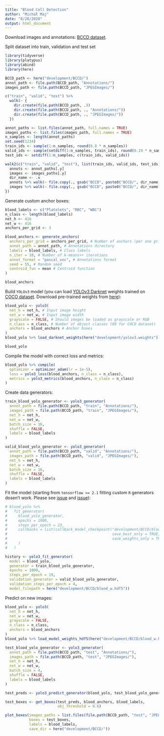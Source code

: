 ```yaml
---
title: "Blood Cell Detection"
author: "Michał Maj"
date: "8/28/2020"
output: html_document
---
```


Download images and annotations: [BCCD dataset](https://www.kaggle.com/surajiiitm/bccd-dataset?).

Split dataset into train, validation and test set

```r
library(tidyverse)
library(platypus)
library(abind)
library(here)

BCCD_path <- here("development/BCCD/")
annot_path <- file.path(BCCD_path, "Annotations/")
images_path <- file.path(BCCD_path, "JPEGImages/")

c("train", "valid", "test") %>%
  walk(~ {
    dir.create(file.path(BCCD_path, .))
    dir.create(file.path(BCCD_path, ., "Annotations/"))
    dir.create(file.path(BCCD_path, ., "JPEGImages/"))
  })

annot_paths <- list.files(annot_path, full.names = TRUE)
images_paths <- list.files(images_path, full.names = TRUE)
n_samples <- length(annot_paths)
set.seed(1234)
train_ids <- sample(1:n_samples, round(0.8 * n_samples))
valid_ids <- sample(setdiff(1:n_samples, train_ids), round(0.19 * n_samples))
test_ids <- setdiff(1:n_samples, c(train_ids, valid_ids))

walk2(c("train", "valid", "test"), list(train_ids, valid_ids, test_ids), ~ {
  annots <- annot_paths[.y]
  images <- images_paths[.y]
  dir_name <- .x
  annots %>% walk(~ file.copy(., gsub("BCCD", paste0("BCCD/", dir_name), .)))
  images %>% walk(~ file.copy(., gsub("BCCD", paste0("BCCD/", dir_name), .)))
})
```

Generate custom anchor boxes:

```r
blood_labels <- c("Platelets", "RBC", "WBC")
n_class <- length(blood_labels)
net_h <- 416
net_w <- 416
anchors_per_grid <- 3

blood_anchors <- generate_anchors(
  anchors_per_grid = anchors_per_grid, # Number of anchors (per one grid) to generate
  annot_path = annot_path, # Annotations directory
  labels = blood_labels, # Class labels
  n_iter = 10, # Number of k-means++ iterations
  annot_format = "pascal_voc", # Annotations format
  seed = 55, # Random seed
  centroid_fun = mean # Centroid function
)

blood_anchors
```

Build `YOLOv3` model (you can load [YOLOv3 Darknet](https://pjreddie.com/darknet/yolo/) weights trained on [COCO dataset](https://cocodataset.org/#home). Download pre-trained weights from [here](https://pjreddie.com/media/files/yolov3.weights)):

```r
blood_yolo <- yolo3(
  net_h = net_h, # Input image height
  net_w = net_w, # Input image width
  grayscale = FALSE, # Should images be loaded as grayscale or RGB
  n_class = n_class, # Number of object classes (80 for COCO dataset)
  anchors = blood_anchors # Anchor boxes
)
blood_yolo %>% load_darknet_weights(here("development/yolov3.weights")) # Optional

blood_yolo
```

Compile the model with correct loss and metrics:

```r
blood_yolo %>% compile(
  optimizer = optimizer_adam(lr = 1e-5),
  loss = yolo3_loss(blood_anchors, n_class = n_class),
  metrics = yolo3_metrics(blood_anchors, n_class = n_class)
)
```

Create data generators:

```r
train_blood_yolo_generator <- yolo3_generator(
  annot_path = file.path(BCCD_path, "train", "Annotations/"),
  images_path = file.path(BCCD_path, "train", "JPEGImages/"),
  net_h = net_h,
  net_w = net_w,
  batch_size = 16,
  shuffle = FALSE,
  labels = blood_labels
)

valid_blood_yolo_generator <- yolo3_generator(
  annot_path = file.path(BCCD_path, "valid", "Annotations/"),
  images_path = file.path(BCCD_path, "valid", "JPEGImages/"),
  net_h = net_h,
  net_w = net_w,
  batch_size = 16,
  shuffle = FALSE,
  labels = blood_labels
)
```

Fit the model (starting from `tensorflow >= 2.1` fitting custom `R` generators dosen't work. Please see [issue](https://github.com/rstudio/keras/issues/1090) and [issue](https://github.com/rstudio/keras/issues/1073)):

```r
# blood_yolo %>%
#   fit_generator(
#     blood_yolo_generator,
#     epochs = 1000,
#     steps_per_epoch = 23,
#     callbacks = list(callback_model_checkpoint("development/BCCD/blood_w.hdf5",
#                                                save_best_only = TRUE,
#                                                save_weights_only = TRUE)
#     )
#   )

history <- yolo3_fit_generator(
  model = blood_yolo,
  generator = train_blood_yolo_generator,
  epochs = 1000,
  steps_per_epoch = 19,
  validation_generator = valid_blood_yolo_generator,
  validation_steps_per_epoch = 4,
  model_filepath = here("development/BCCD/blood_w.hdf5"))
```

Predict on new images:

```r
blood_yolo <- yolo3(
  net_h = net_h,
  net_w = net_w,
  grayscale = FALSE,
  n_class = n_class,
  anchors = blood_anchors
)
blood_yolo %>% load_model_weights_hdf5(here("development/BCCD/blood_w.hdf5"))

test_blood_yolo_generator <- yolo3_generator(
  annot_path = file.path(BCCD_path, "test", "Annotations/"),
  images_path = file.path(BCCD_path, "test", "JPEGImages/"),
  net_h = net_h,
  net_w = net_w,
  batch_size = 4,
  shuffle = FALSE,
  labels = blood_labels
)

test_preds <- yolo3_predict_generator(blood_yolo, test_blood_yolo_generator, 1)

test_boxes <- get_boxes(test_preds, blood_anchors, blood_labels,
                        obj_threshold = 0.6)

plot_boxes(images_paths = list.files(file.path(BCCD_path, "test", "JPEGImages/"), full.names = TRUE),
           boxes = test_boxes,
           labels = blood_labels,
           save_dir = here("development/BCCD/"))
```
